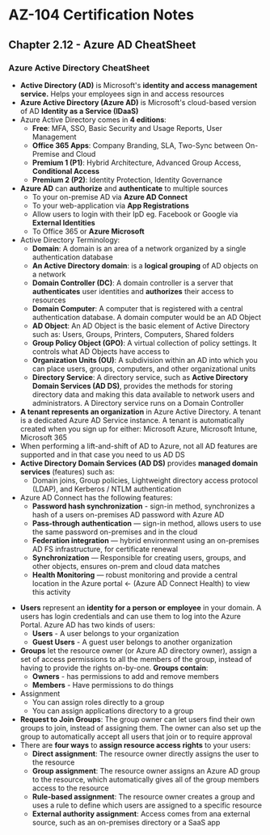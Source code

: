 # AZ-104 Certification Notes
## Chapter 2.12 - Azure AD CheatSheet

### Azure Active Directory CheatSheet
* **Active Directory (AD)** is Microsoft's **identity and access management service.** Helps your employees sign in and access resources
* **Azure Active Directory (Azure AD)** is Microsoft's cloud-based version of AD **Identity as a Service (IDaaS)**
* Azure Active Directory comes in **4 editions**:
	* **Free**: MFA, SSO, Basic Security and Usage Reports, User Management
	* **Office 365 Apps**: Company Branding, SLA, Two-Sync between On-Premise and Cloud
	* **Premium 1 (P1)**: Hybrid Architecture, Advanced Group Access, **Conditional Access**
	* **Premium 2 (P2)**: Identity Protection, Identity Governance
* **Azure AD** can **authorize** and **authenticate** to multiple sources
	* To your on-premise AD via **Azure AD Connect**
	* To your web-application via **App Registrations**
	* Allow users to login with their IpD eg. Facebook or Google via **External Identities**
	* To Office 365 or **Azure Microsoft**
* Active Directory Terminology:
	* **Domain**: A domain is an area of a network organized by a single authentication database
	* **An Active Directory domain**: is a **logical grouping** of AD objects on a network
	* **Domain Controller (DC)**: A domain controller is a server that **authenticates** user identities and **authorizes** their access to resources
	* **Domain Computer**: A computer that is registered with a central authentication database. A domain computer would be an AD Object
	* **AD Object**: An AD Object is the basic element of Active Directory such as: Users, Groups, Printers, Computers, Shared folders
	* **Group Policy Object (GPO)**: A virtual collection of policy settings. It controls what AD Objects have access to
	* **Organization Units (OU)**: A subdivision within an AD into which you can place users, groups, computers, and other organizational units
	* **Directory Service**: A directory service, such as **Active Directory Domain Services (AD DS)**, provides the methods for storing directory data and making this data available to network users and administrators. A Directory service runs on a Domain Controller
* **A tenant represents an organization** in Azure Active Directory. A tenant is a dedicated Azure AD Service instance. A tenant is automatically created when you sign up for either: Microsoft Azure, Microsoft Intune, Microsoft 365
* When performing a lift-and-shift of AD to Azure, not all AD features are supported and in that case you need to us AD DS
* **Active Directory Domain Services (AD DS)** provides **managed domain services** (features) such as:
	* Domain joins, Group policies, Lightweight directory access protocol (LDAP), and Kerberos / NTLM authentication
* Azure AD Connect has the following features:
	* **Password hash synchronization** - sign-in method, synchronizes a hash of a users on-premises AD password with Azure AD
	* **Pass-through authentication** — sign-in method, allows users to use the same password on-premises and in the cloud​
	- **Federation integration** — hybrid environment using an on-premises AD FS infrastructure, for certificate renewal ​
	- **Synchronization** — Responsible for creating users, groups, and other objects, ensures on-prem and cloud data matches​
	- **Health Monitoring** — robust monitoring and provide a central location in the Azure portal ← (Azure AD Connect Health) to view this activity​
- **Users** represent an **identity for a person or employee** in your domain. A users has login credentials and can use them to log into the Azure Portal. Azure AD has two kinds of users:
	- **Users** - A user belongs to your organization
	- **Guest Users** - A guest user belongs to another organization
- **Groups** let the resource owner (or Azure AD directory owner), assign a set of access permissions to all the members of the group, instead of having to provide the rights on-by-one. **Groups contain**:
	- **Owners** - has permissions to add and remove members
	- **Members** - Have permissions to do things
- Assignment
	- You can assign roles directly to a group
	- You can assign applications directory to a group
- **Request to Join Groups**: The group owner can let users find their own groups to join, instead of assigning them. The owner can also set up the group to automatically accept all users that join or to require approval
- There are **four ways** to **assign resource access rights** to your users:
	- **Direct assignment**: The resource owner directly assigns the user to the resource
	- **Group assignment**: The resource owner assigns an Azure AD group to the resource, which automatically gives all of the group members access to the resource
	- **Rule-based assignment**: The resource owner creates a group and uses a rule to define which users are assigned to a specific resource
	- **External authority assignment**: Access comes from ana external source, such as an on-premises directory or a SaaS app